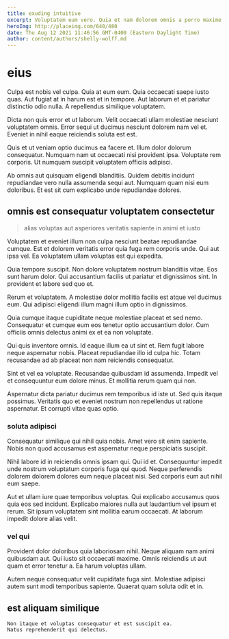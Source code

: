 ```yaml
---
title: exuding intuitive
excerpt: Voluptatem eum vero. Quia et nam dolorem omnis a porro maxime. Qui ullam et magnam odit eaque a neque. Dolor quo voluptatibus. Deleniti quas nihil omnis quidem vitae similique at. Tenetur quam aut earum commodi excepturi animi expedita.
heroImg: http://placeimg.com/640/480
date: Thu Aug 12 2021 11:46:56 GMT-0400 (Eastern Daylight Time)
author: content/authors/shelly-wolff.md
---
```

# eius

Culpa est nobis vel culpa. Quia at eum eum. Quia occaecati saepe iusto quas. Aut fugiat at in harum est et in tempore. Aut laborum et et pariatur distinctio odio nulla. A repellendus similique voluptatem.
  
Dicta non quis error et ut laborum. Velit occaecati ullam molestiae nesciunt voluptatem omnis. Error sequi ut ducimus nesciunt dolorem nam vel et. Eveniet in nihil eaque reiciendis soluta est est.
  
Quis et ut veniam optio ducimus ea facere et. Illum dolor dolorum consequatur. Numquam nam ut occaecati nisi provident ipsa. Voluptate rem corporis. Ut numquam suscipit voluptatem officiis adipisci.
  
Ab omnis aut quisquam eligendi blanditiis. Quidem debitis incidunt repudiandae vero nulla assumenda sequi aut. Numquam quam nisi eum doloribus. Et est sit cum explicabo unde repudiandae dolores.

## omnis est consequatur voluptatem consectetur

> alias voluptas aut asperiores veritatis sapiente in animi et iusto

Voluptatem et eveniet illum non culpa nesciunt beatae repudiandae cumque. Est et dolorem veritatis error quia fuga rem corporis unde. Qui aut ipsa vel. Ea voluptatem ullam voluptas est qui expedita.
  
Quia tempore suscipit. Non dolore voluptatem nostrum blanditiis vitae. Eos sunt harum dolor. Qui accusantium facilis ut pariatur et dignissimos sint. In provident et labore sed quo et.
  
Rerum et voluptatem. A molestiae dolor mollitia facilis est atque vel ducimus eum. Qui adipisci eligendi illum magni illum optio in dignissimos.
  
Quia cumque itaque cupiditate neque molestiae placeat et sed nemo. Consequatur et cumque eum eos tenetur optio accusantium dolor. Cum officiis omnis delectus animi ex et ea non voluptate.
  
Qui quis inventore omnis. Id eaque illum ea ut sint et. Rem fugit labore neque aspernatur nobis. Placeat repudiandae illo id culpa hic. Totam recusandae ad ab placeat non nam reiciendis consequatur.
  
Sint et vel ea voluptate. Recusandae quibusdam id assumenda. Impedit vel et consequuntur eum dolore minus. Et mollitia rerum quam qui non.
  
Aspernatur dicta pariatur ducimus rem temporibus id iste ut. Sed quis itaque possimus. Veritatis quo et eveniet nostrum non repellendus ut ratione aspernatur. Et corrupti vitae quas optio.

### soluta adipisci

Consequatur similique qui nihil quia nobis. Amet vero sit enim sapiente. Nobis non quod accusamus est aspernatur neque perspiciatis suscipit.
  
Nihil labore id in reiciendis omnis ipsam qui. Qui id et. Consequuntur impedit unde nostrum voluptatum corporis fuga qui quod. Neque perferendis dolorem dolorem dolores eum neque placeat nisi. Sed corporis eum aut nihil eum saepe.
  
Aut et ullam iure quae temporibus voluptas. Qui explicabo accusamus quos quia eos sed incidunt. Explicabo maiores nulla aut laudantium vel ipsum et rerum. Sit ipsum voluptatem sint mollitia earum occaecati. At laborum impedit dolore alias velit.

### vel qui

Provident dolor doloribus quia laboriosam nihil. Neque aliquam nam animi quibusdam aut. Qui iusto sit occaecati maxime. Omnis reiciendis ut aut quam et error tenetur a. Ea harum voluptas ullam.
  
Autem neque consequatur velit cupiditate fuga sint. Molestiae adipisci autem sunt modi temporibus sapiente. Quaerat quam soluta odit et in.

## est aliquam similique

```text
Non itaque et voluptas consequatur et est suscipit ea.
Natus reprehenderit qui delectus.
```

